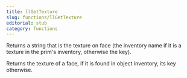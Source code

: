 ```yaml
---
title: llGetTexture
slug: functions/llGetTexture
editorial: stub
category: functions
---
```


<LSLFunction name="llGetTexture"/>

Returns a string that is the texture on face (the inventory name if it is a texture in the prim's inventory, otherwise the key).

Returns the texture of a face, if it is found in object inventory, its key otherwise.
